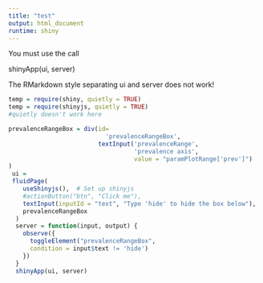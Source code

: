 ```yaml
---
title: "test"
output: html_document
runtime: shiny
---
```

You must use the call

shinyApp(ui, server)

The RMarkdown style separating ui and server does not work!

```r
temp = require(shiny, quietly = TRUE)
temp = require(shinyjs, quietly = TRUE)
#quietly doesn't work here
```

```r
prevalenceRangeBox = div(id=
                           'prevalenceRangeBox',
                         textInput('prevalenceRange',
                                   'prevalence axis',
                                   value = "paramPlotRange['prev']")
)
 ui = 
 fluidPage(
    useShinyjs(),  # Set up shinyjs
    #actionButton("btn", "Click me"),
    textInput(inputId = "text", "Type 'hide' to hide the box below"),
    prevalenceRangeBox
  )
  server = function(input, output) {
    observe({
      toggleElement("prevalenceRangeBox",
      condition = input$text != 'hide')
    })
  }
  shinyApp(ui, server)

```
